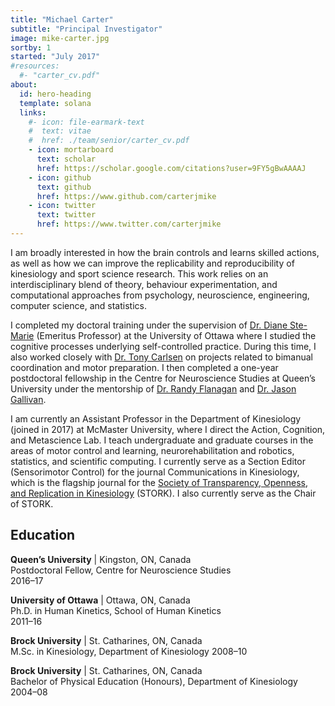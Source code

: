 ```yaml
---
title: "Michael Carter"
subtitle: "Principal Investigator"
image: mike-carter.jpg
sortby: 1
started: "July 2017"
#resources:
  #- "carter_cv.pdf"
about:
  id: hero-heading
  template: solana
  links:
    #- icon: file-earmark-text
    #  text: vitae
    #  href: ./team/senior/carter_cv.pdf
    - icon: mortarboard
      text: scholar
      href: https://scholar.google.com/citations?user=9FY5gBwAAAAJ
    - icon: github
      text: github
      href: https://www.github.com/carterjmike
    - icon: twitter
      text: twitter
      href: https://www.twitter.com/carterjmike
---
```


:::{#hero-heading}

I am broadly interested in how the brain controls and learns skilled actions, as well as how we can improve the replicability and reproducibility of kinesiology and sport science research. This work relies on an interdisciplinary blend of theory, behaviour experimentation, and computational approaches from psychology, neuroscience, engineering, computer science, and statistics.

I completed my doctoral training under the supervision of [Dr. Diane Ste-Marie](https://www.uottawa.ca/faculty-health-sciences/human-kinetics/our-professors/diane-ste-marie) (Emeritus Professor) at the University of Ottawa where I studied the cognitive processes underlying self-controlled practice. During this time, I also worked closely with [Dr. Tony Carlsen](https://neuromotor.ca/) on projects related to bimanual coordination and motor preparation. I then completed a one-year postdoctoral fellowship in the Centre for Neuroscience Studies at Queen's University under the mentorship of [Dr. Randy Flanagan](https://www.flanganlab.com) and [Dr. Jason Gallivan](https://www.gallivanmaplab.com).

I am currently an Assistant Professor in the Department of Kinesiology (joined in 2017) at McMaster University, where I direct the Action, Cognition, and Metascience Lab. I teach undergraduate and graduate courses in the areas of motor control and learning, neurorehabilitation and robotics, statistics, and scientific computing. I currently serve as a Section Editor (Sensorimotor Control) for the journal Communications in Kinesiology, which is the flagship journal for the [Society of Transparency, Openness, and Replication in Kinesiology](http://www.storkinesiology.org/) (STORK). I also currently serve as the Chair of STORK.

## Education

**Queen's University** | Kingston, ON, Canada  
Postdoctoral Fellow, Centre for Neuroscience Studies  
2016--17

**University of Ottawa** | Ottawa, ON, Canada  
Ph.D. in Human Kinetics, School of Human Kinetics  
2011--16

**Brock University** | St. Catharines, ON, Canada  
M.Sc. in Kinesiology, Department of Kinesiology
2008--10

**Brock University** | St. Catharines, ON, Canada  
Bachelor of Physical Education (Honours), Department of Kinesiology
2004--08

:::
